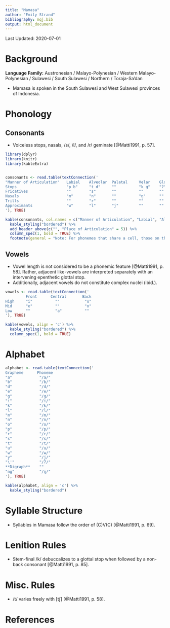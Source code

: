 ```yaml
---
title: "Mamasa"
author: "Emily Strand"
bibliography: mqj.bib
output: html_document
---
```


Last Updated: 2020-07-01

# Background

**Language Family:** Austronesian / Malayo-Polynesian / Western Malayo-Polynesian / Sulawesi / South Sulawesi / Northern / Toraja-Sa'dan

* Mamasa is spoken in the South Sulawesi and West Sulawesi provinces of Indonesia.

# Phonology

## Consonants

* Voiceless stops, nasals, /s/, /l/, and /r/ geminate [@Matti1991, p. 57].

```r

library(dplyr)
library(knitr)
library(kableExtra)


consonants <- read.table(textConnection('
"Manner of Articulation"   Labial    Alveolar  Palatal     Velar    Glottal
Stops                      "p b"     "t d"     ""          "k ɡ"    "ʔ"
Fricatives                 ""        "s"       ""          ""       ""
Nasals                     "m"       "n"       ""          "ŋ"      ""
Trills                     ""        "r"       ""          ""       ""
Approximants               "w"       "l"       "j"         ""       ""
'), TRUE)

kable(consonants, col.names = c("Manner of Articulation", "Labial", "Alveolar", "Palatal", "Velar", "Glottal"), align = 'c') %>%
  kable_styling("bordered") %>%
  add_header_above(c("", "Place of Articulation" = 5)) %>%
  column_spec(1, bold = TRUE) %>%
  footnote(general = "Note: For phonemes that share a cell, those on the left are voiceless and those on the right are voiced.", general_title = "")
```

## Vowels

* Vowel length is not considered to be a phonemic feature [@Matti1991, p. 58]. Rather, adjacent like-vowels are interpreted separately with an intervening epenthetic glottal stop.
* Additionally, adjacent vowels do not constitute complex nuclei (ibid.).

```r

vowels <- read.table(textConnection('
         Front      Central       Back
High     "i"          ""           "u"         
Mid      "e"          ""           "o"
Low      ""           "a"          ""
'), TRUE)

kable(vowels, align = 'c') %>%
  kable_styling("bordered") %>%
  column_spec(1, bold = TRUE)
```  

# Alphabet

```r

alphabet <- read.table(textConnection('
Grapheme      Phoneme
"a"            "/a/"
"b"            "/b/"
"d"            "/d/"
"e"            "/e/"
"g"            "/ɡ/"
"i"            "/i/"
"k"            "/k/"
"l"            "/l/"
"m"            "/m/"
"n"            "/n/"
"o"            "/o/"
"p"            "/p/"
"r"            "/r/"
"s"            "/s/"
"t"            "/t/"
"u"            "/u/"
"w"            "/w/"
"y"            "/j/"
"\'"           "/ʔ/"
**Digraph**    ""
"ng"           "/ŋ/"
'), TRUE)

kable(alphabet, align = 'c') %>%
  kable_styling("bordered")
```

# Syllable Structure

* Syllables in Mamasa follow the order of (C)V(C) [@Matti1991, p. 69].

# Lenition Rules

* Stem-final /k/ debuccalizes to a glottal stop when followed by a non-back consonant [@Matti1991, p. 85].

# Misc. Rules

* /t/ varies freely with [tʃ] [@Matti1991, p. 58].

# References

